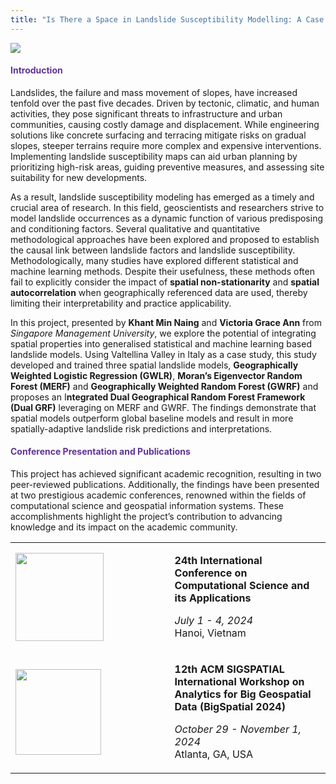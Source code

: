 ```yaml
---
title: "Is There a Space in Landslide Susceptibility Modelling: A Case Study of Valtellina Valley, Northern Italy" 
---
```


![](images/landslides%20(4).png)

::: {style="color: #603494;"}
#### Introduction {style="color: #603494;"}
:::

Landslides, the failure and mass movement of slopes, have increased tenfold over the past five decades. Driven by tectonic, climatic, and human activities, they pose significant threats to infrastructure and urban communities, causing costly damage and displacement. While engineering solutions like concrete surfacing and terracing mitigate risks on gradual slopes, steeper terrains require more complex and expensive interventions. Implementing landslide susceptibility maps can aid urban planning by prioritizing high-risk areas, guiding preventive measures, and assessing site suitability for new developments.

As a result, landslide susceptibility modeling has emerged as a timely and crucial area of research. In this field, geoscientists and researchers strive to model landslide occurrences as a dynamic function of various predisposing and conditioning factors. Several qualitative and quantitative methodological approaches have been explored and proposed to establish the causal link between landslide factors and landslide susceptibility. Methodologically, many studies have explored different statistical and machine learning methods. Despite their usefulness, these methods often fail to explicitly consider the impact of **spatial non-stationarity** and **spatial autocorrelation** when geographically referenced data are used, thereby limiting their interpretability and practice applicability.

In this project, presented by **Khant Min Naing** and **Victoria Grace Ann** from *Singapore Management University*, we explore the potential of integrating spatial properties into generalised statistical and machine learning based landslide models. Using Valtellina Valley in Italy as a case study, this study developed and trained three spatial landslide models, **Geographically Weighted Logistic Regression (GWLR)**, **Moran's Eigenvector Random Forest (MERF)** and **Geographically Weighted Random Forest (GWRF)** and proposes an I**ntegrated Dual Geographical Random Forest Framework (Dual GRF)** leveraging on MERF and GWRF. The findings demonstrate that spatial models outperform global baseline models and result in more spatially-adaptive landslide risk predictions and interpretations.

::: {style="color: #603494;"}
#### Conference Presentation and Publications {style="color: #603494;"}
:::

This project has achieved significant academic recognition, resulting in two peer-reviewed publications. Additionally, the findings have been presented at two prestigious academic conferences, renowned within the fields of computational science and geospatial information systems. These accomplishments highlight the project's contribution to advancing knowledge and its impact on the academic community.

+---------------------------------------------------------------------------------------------------------+-------------------------------------------------------------------------------------------------------+
| [![](images/images.png){fig-align="center" width="141"}](https://2024.iccsa.org/)                       | **24th International Conference on Computational Science and its Applications**                       |
|                                                                                                         |                                                                                                       |
|                                                                                                         | *July 1 - 4, 2024*\                                                                                   |
|                                                                                                         | Hanoi, Vietnam                                                                                        |
+---------------------------------------------------------------------------------------------------------+-------------------------------------------------------------------------------------------------------+
| [![](images/acmsigspatial-full.png){fig-align="center" width="137"}](https://bigspatial2024.github.io/) | **12th ACM SIGSPATIAL International Workshop on Analytics for Big Geospatial Data (BigSpatial 2024)** |
|                                                                                                         |                                                                                                       |
|                                                                                                         | *October 29 - November 1, 2024*\                                                                      |
|                                                                                                         | Atlanta, GA, USA                                                                                      |
+---------------------------------------------------------------------------------------------------------+-------------------------------------------------------------------------------------------------------+

#### 
